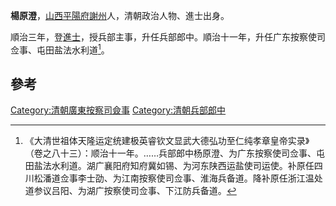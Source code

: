 '''楊原澄'''，[[山西|山西]][[平陽府|平陽府]][[謝州|謝州]]人，清朝政治人物、進士出身。

順治三年，登[[進士|進士]]，授兵部主事，升任兵部郎中。順治十一年，升任广东按察使司佥事、屯田盐法水利道<ref>《大清世祖体天隆运定统建极英睿钦文显武大德弘功至仁纯孝章皇帝实录》（卷之八十三）：顺治十一年。……兵部郎中杨原澄、为广东按察使司佥事、屯田盐法水利道。湖广襄阳府知府冀如锡、为河东陕西运盐使司运使。补原任四川松潘道佥事李士劭、为江南按察使司佥事、淮海兵备道。降补原任浙江温处道参议吕阳、为湖广按察使司佥事、下江防兵备道。</ref>。

==參考==
{{reflist}}
{{清朝人物小作品}}
{{顺治三年丙戌科殿试金榜}}
[[Category:清朝廣東按察司僉事|Category:清朝廣東按察司僉事]]
[[Category:清朝兵部郎中|Category:清朝兵部郎中]]